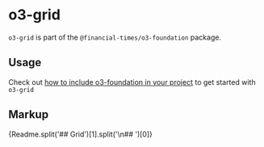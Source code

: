 
<Meta title="Core/Professional/o3-foundation/o3-grid/Readme" />

# o3-grid

`o3-grid` is part of the `@financial-times/o3-foundation` package.

## Usage

Check out [how to include o3-foundation in your project](?path=/docs/core-professional-o3-foundation-readme--jsx-documentation#usage) to get started with `o3-grid`

## Markup

<Markdown>{Readme.split('## Grid')[1].split('\n## ')[0]}</Markdown>
